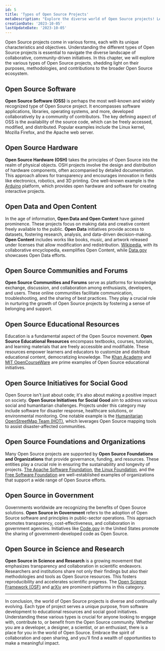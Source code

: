 ```yaml
---
id: 5
title: 'Types of Open Source Projects'
metaDescription: "Explore the diverse world of Open Source projects! Learn about Open Source Software, Hardware, Data, Communities, and more in this comprehensive guide. Dive into the heart of collaborative innovation."
creationDate: '2023-10-05'
lastUpdateDate: '2023-10-05'
---
```


<p class="lead">Open Source projects come in various forms, each with its unique characteristics and objectives. Understanding the different types of Open Source projects is essential to navigate the diverse landscape of collaborative, community-driven initiatives. In this chapter, we will explore the various types of Open Source projects, shedding light on their purposes, methodologies, and contributions to the broader Open Source ecosystem.</p>

## Open Source Software

**Open Source Software (OSS)** is perhaps the most well-known and widely recognized type of Open Source project. It encompasses software applications, libraries, operating systems, and more, developed collaboratively by a community of contributors. The key defining aspect of OSS is the availability of the source code, which can be freely accessed, modified, and distributed. Popular examples include the Linux kernel, Mozilla Firefox, and the Apache web server.

## Open Source Hardware

**Open Source Hardware (OSH)** takes the principles of Open Source into the realm of physical objects. OSH projects involve the design and distribution of hardware components, often accompanied by detailed documentation. This approach allows for transparency and encourages innovation in fields like electronics, robotics, and 3D printing. One well-known example is the <a href="https://arduino.cc" target="_blank" rel="noopener">Arduino</a> platform, which provides open hardware and software for creating interactive projects.

## Open Data and Open Content

In the age of information, **Open Data and Open Content** have gained prominence. These projects focus on making data and creative content freely available to the public. **Open Data** initiatives provide access to datasets, fostering research, analysis, and data-driven decision-making. **Open Content** includes works like books, music, and artwork released under licenses that allow modification and redistribution. <a href="https://wikipedia.org" target="_blank" rel="noopener">Wikipedia</a>, with its collaborative encyclopedia, exemplifies Open Content, while <a href="https://data.gov" target="_blank" rel="noopener">Data.gov</a> showcases Open Data efforts.

## Open Source Communities and Forums

**Open Source Communities and Forums** serve as platforms for knowledge exchange, discussion, and collaboration among enthusiasts, developers, and users. These online communities facilitate communication, troubleshooting, and the sharing of best practices. They play a crucial role in nurturing the growth of Open Source projects by fostering a sense of belonging and support.

## Open Source Educational Resources

Education is a fundamental aspect of the Open Source movement. **Open Source Educational Resources** encompass textbooks, courses, tutorials, and learning materials that are freely accessible and modifiable. These resources empower learners and educators to customize and distribute educational content, democratizing knowledge. The <a href="https://khanacademy.org" target="_blank" rel="noopener">Khan Academy</a> and <a href="https://ocw.mit.edu" target="_blank" rel="noopener">MIT OpenCourseWare</a> are prime examples of Open Source educational initiatives.

## Open Source Initiatives for Social Good

Open Source isn't just about code; it's also about making a positive impact on society. **Open Source Initiatives for Social Good** aim to address various social and humanitarian challenges. Projects under this category may include software for disaster response, healthcare solutions, or environmental monitoring. One notable example is the <a href="https://www.hotosm.org" target="_blank" rel="noopener">Humanitarian OpenStreetMap Team (HOT)</a>, which leverages Open Source mapping tools to assist disaster-affected communities.

## Open Source Foundations and Organizations

Many Open Source projects are supported by **Open Source Foundations and Organizations** that provide governance, funding, and resources. These entities play a crucial role in ensuring the sustainability and longevity of projects. <a href="https://apache.org" target="_blank" rel="noopener">The Apache Software Foundation</a>, <a href="https://linuxfoundation.org" target="_blank" rel="noopener">the Linux Foundation</a>, and the <a href="https://fsf.org" target="_blank" rel="noopener">Free Software Foundation</a> are well-established examples of organizations that support a wide range of Open Source efforts.

## Open Source in Government

Governments worldwide are recognizing the benefits of Open Source solutions. **Open Source in Government** refers to the adoption of Open Source software and principles in public-sector operations. This approach promotes transparency, cost-effectiveness, and collaboration in government agencies. Initiatives like <a href="https://code.gov" target="_blank" rel="noopener">Code.gov</a> in the United States promote the sharing of government-developed code as Open Source.

## Open Source in Science and Research

**Open Source in Science and Research** is a growing movement that emphasizes transparency and collaboration in scientific endeavors. Researchers and institutions share not only their findings but also their methodologies and tools as Open Source resources. This fosters reproducibility and accelerates scientific progress. The <a href="https://osf.io" target="_blank" rel="noopener">Open Science Framework (OSF)</a> and <a href="https://arxiv.org">arXiv</a> are prominent platforms in this category.

<hr/>

<p class="lead">In conclusion, the world of Open Source projects is diverse and continually evolving. Each type of project serves a unique purpose, from software development to educational resources and social good initiatives. Understanding these various types is crucial for anyone looking to engage with, contribute to, or benefit from the Open Source community. Whether you are a developer, a designer, a scientist, or an enthusiast, there is a place for you in the world of Open Source. Embrace the spirit of collaboration and open sharing, and you'll find a wealth of opportunities to make a meaningful impact.</p>

